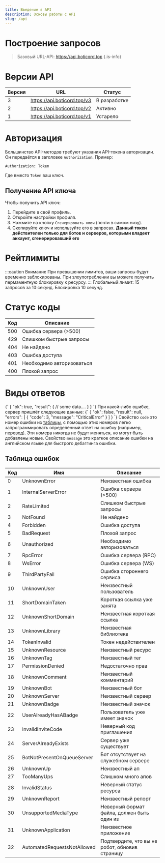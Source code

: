 ```yaml
---
title: Введение в API
description: Основы работы с API
slug: /api
---
```


# Построение запросов
> Базовый URL-API:
https://api.boticord.top
{.is-info}

# Версии API
| Версия   | URL 												 | Статус   		 |
|----------|-----------------------------|---------------|
| 3      	 | https://api.boticord.top/v3 | В разработке  |
| 2			   | https://api.boticord.top/v2 | Активно       |
| 1			   | https://api.boticord.top/v1 | Устарело			 |

# Авторизация
Большинство API-методов требуют указания API-токена авторизации. Он передаётся в заголовке `Authorization`.
Пример:
```
Authorization: Token
```
Где вместо `Token` ваш ключ.

## Получение API ключа
Чтобы получить API ключ:
1. Перейдите в свой профиль.
2. Откройте настройки профиля.
3. Нажмите на кнопку `Сгенерировать ключ` (почти в самом низу).
4. Скопируйте ключ и используйте его в запросах.
**Данный токен действителен только для ботов и серверов, которыми владеет аккаунт, сгенерировавший его**

# Рейтлимиты
:::caution Внимание
При превышении лимитов, ваши запросы будут временно заблокированы. При злоупотреблении вы можете получить пермаментную блокировку к ресурсу.
:::
Глобальный лимит: 15 запросов за 10 секунд. Блокировка 10 секунд.

# Статус коды
| Код | Описание 									|
|-----|---------------------------|
| 500 | Ошибка сервера (>500) 		|
| 429 | Слишком быстрые запросы 	|
| 404 | Не найдено								|
| 403 | Ошибка доступа						|
| 401 | Необходимо авторизоваться |
| 400 | Плохой запрос							|

# Виды ответов


<Tabs>
        <TabItem value="200" label="Успешный ответ">
        <CodeBlock language='json' showLineNumbers>
            {`
{
  "ok": true,
  "result": {
    // some data....
  }
}
`}
        </CodeBlock>
    </TabItem>
    <TabItem value="50" label="Ошибка 4xx 5xx">
        При какой-либо ошибке, сервер пришлёт следующие данные:
          <CodeBlock language='json' showLineNumbers>
              {`
{
  "ok": false,
  "result": null,
  "errors": [
    {
      "code": 3,
      "message": "CriticalError"
    }
  ]
}
              `}
          </CodeBlock>
        Свойство <code>code</code> это номер ошибки из <a href={'#таблица-ошибок'}>таблицы</a>, с помощью этих номеров легко запрограммировать определённый ответ на ошибку (например, перевод). Эти номера никогда не будут меняться, но могут быть добавлены новые.
        Свойство <code>message</code> это краткое описание ошибки на английском языке для быстрого дебаггинга ошибки.
    </TabItem>
</Tabs>


## Таблица ошибок
|	Код	| Имя 												| Описание 																				|
|-----|-----------------------------|-------------------------------------------------|
|	0		| UnknownError 				  			| Неизвестная ошибка															|
|	1		| InternalServerError 		  	| Ошибка сервера (>500)														|
|	2		| RateLimited 				  			| Слишком быстрые запросы													|
|	3		| NotFound 					  				| Не найдено																			|
|	4		| Forbidden 				  				| Ошибка доступа																	|
|	5		| BadRequest 				  				| Плохой запрос																		|
|	6		| Unauthorized 				  			| Необходимо авторизоваться												|
|	7		| RpcError 					  				| Ошибка сервера (RPC)														|
|	8		| WsError 					  				| Ошибка сервера (WS)															|
|	9		| ThirdPartyFail 			  			| Ошибка стороннего сервиса												|
|	10	| UnknownUser 				  			| Неизвестный пользователь												|
|	11	| ShortDomainTaken 			  		| Короткая ссылка уже занята											|
|	12	| UnknownShortDomain 		  		| Неизвестная короткая ссылка											|
|	13	| UnknownLibrary 			  			| Неизвестная библиотека													|
|	14	| TokenInvalid 				  			| Токен недействителен														|
|	15	| UnknownResource 			  		| Неизвестный ресурс															|
|	16	| UnknownTag 				  				| Неизвестный тег																	|
|	17	| PermissionDenied 			  		| Недостаточно прав																|
|	18	| UnknownComment 			  			| Неизвестный комментарий													|
|	19	| UnknownBot 				  				| Неизвестный бот																	|
|	20	| UnknownServer 			  			| Неизвестный сервер															|
|	21	| UnknownBadge 				  			| Неизвестный значок															|
|	22	| UserAlreadyHasABadge 		  	| Пользователь уже имеет значок										|
|	23	| InvalidInviteCode 		  		| Неверный код приглашения												|
|	24	| ServerAlreadyExists 		  	| Сервер уже существует														|
|	25	| BotNotPresentOnQueueServer  | Бот отсутствует на служебном сервере						|
|	26	| UnknownUp 			      			| Неизвестный ап																	|
|	27	| TooManyUps 				  				| Слишком много апов															|
|	28	| InvalidStatus 			  			| Неверный статус ресурса													|
|	29	| UnknownReport 			  			| Неизвестный репорт															|
|	30	| UnsupportedMediaType 		  	| Неверный формат файла, должен быть один из			|
| 31	| UnknownApplication 		  		| Неизвестное приложение													|
|	32	| AutomatedRequestsNotAllowed | Подтвердите, что вы не робот, обновив страницу	|



